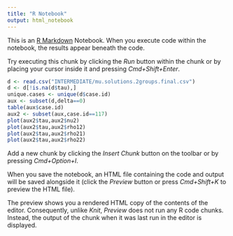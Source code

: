 ```yaml
---
title: "R Notebook"
output: html_notebook
---
```


This is an [R Markdown](http://rmarkdown.rstudio.com) Notebook. When you execute code within the notebook, the results appear beneath the code. 

Try executing this chunk by clicking the *Run* button within the chunk or by placing your cursor inside it and pressing *Cmd+Shift+Enter*. 

```r
d <- read.csv("INTERMEDIATE/mu.solutions.2groups.final.csv")
d <- d[!is.na(d$tau),]
unique.cases <- unique(d$case.id)
aux <- subset(d,delta==0)
table(aux$case.id)
aux2 <- subset(aux,case.id==117)
plot(aux2$tau,aux2$nu2)
plot(aux2$tau,aux2$rho12)
plot(aux2$tau,aux2$rho21)
plot(aux2$tau,aux2$rho22)
```

Add a new chunk by clicking the *Insert Chunk* button on the toolbar or by pressing *Cmd+Option+I*.

When you save the notebook, an HTML file containing the code and output will be saved alongside it (click the *Preview* button or press *Cmd+Shift+K* to preview the HTML file). 

The preview shows you a rendered HTML copy of the contents of the editor. Consequently, unlike *Knit*, *Preview* does not run any R code chunks. Instead, the output of the chunk when it was last run in the editor is displayed.


